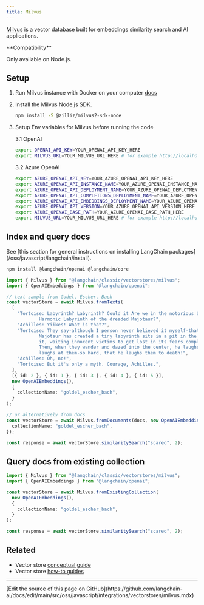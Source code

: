 ```yaml
---
title: Milvus
---
```


[Milvus](https://milvus.io/) is a vector database built for embeddings similarity search and AI applications.

<Tip>
**Compatibility**

Only available on Node.js.
</Tip>

## Setup

1. Run Milvus instance with Docker on your computer [docs](https://milvus.io/docs/v2.1.x/install_standalone-docker.md)
2. Install the Milvus Node.js SDK.

   ```bash npm
   npm install -S @zilliz/milvus2-sdk-node
   ```
3. Setup Env variables for Milvus before running the code

   3.1 OpenAI

   ```bash
   export OPENAI_API_KEY=YOUR_OPENAI_API_KEY_HERE
   export MILVUS_URL=YOUR_MILVUS_URL_HERE # for example http://localhost:19530
   ```

   3.2 Azure OpenAI

   ```bash
   export AZURE_OPENAI_API_KEY=YOUR_AZURE_OPENAI_API_KEY_HERE
   export AZURE_OPENAI_API_INSTANCE_NAME=YOUR_AZURE_OPENAI_INSTANCE_NAME_HERE
   export AZURE_OPENAI_API_DEPLOYMENT_NAME=YOUR_AZURE_OPENAI_DEPLOYMENT_NAME_HERE
   export AZURE_OPENAI_API_COMPLETIONS_DEPLOYMENT_NAME=YOUR_AZURE_OPENAI_COMPLETIONS_DEPLOYMENT_NAME_HERE
   export AZURE_OPENAI_API_EMBEDDINGS_DEPLOYMENT_NAME=YOUR_AZURE_OPENAI_EMBEDDINGS_DEPLOYMENT_NAME_HERE
   export AZURE_OPENAI_API_VERSION=YOUR_AZURE_OPENAI_API_VERSION_HERE
   export AZURE_OPENAI_BASE_PATH=YOUR_AZURE_OPENAI_BASE_PATH_HERE
   export MILVUS_URL=YOUR_MILVUS_URL_HERE # for example http://localhost:19530
   ```

## Index and query docs

<Tip>
See [this section for general instructions on installing LangChain packages](/oss/javascript/langchain/install).
</Tip>

```bash npm
npm install @langchain/openai @langchain/core
```
```typescript
import { Milvus } from "@langchain/classic/vectorstores/milvus";
import { OpenAIEmbeddings } from "@langchain/openai";

// text sample from Godel, Escher, Bach
const vectorStore = await Milvus.fromTexts(
  [
    "Tortoise: Labyrinth? Labyrinth? Could it Are we in the notorious Little\
            Harmonic Labyrinth of the dreaded Majotaur?",
    "Achilles: Yiikes! What is that?",
    "Tortoise: They say-although I person never believed it myself-that an I\
            Majotaur has created a tiny labyrinth sits in a pit in the middle of\
            it, waiting innocent victims to get lost in its fears complexity.\
            Then, when they wander and dazed into the center, he laughs and\
            laughs at them-so hard, that he laughs them to death!",
    "Achilles: Oh, no!",
    "Tortoise: But it's only a myth. Courage, Achilles.",
  ],
  [{ id: 2 }, { id: 1 }, { id: 3 }, { id: 4 }, { id: 5 }],
  new OpenAIEmbeddings(),
  {
    collectionName: "goldel_escher_bach",
  }
);

// or alternatively from docs
const vectorStore = await Milvus.fromDocuments(docs, new OpenAIEmbeddings(), {
  collectionName: "goldel_escher_bach",
});

const response = await vectorStore.similaritySearch("scared", 2);
```

## Query docs from existing collection

```typescript
import { Milvus } from "@langchain/classic/vectorstores/milvus";
import { OpenAIEmbeddings } from "@langchain/openai";

const vectorStore = await Milvus.fromExistingCollection(
  new OpenAIEmbeddings(),
  {
    collectionName: "goldel_escher_bach",
  }
);

const response = await vectorStore.similaritySearch("scared", 2);
```

## Related

- Vector store [conceptual guide](/oss/javascript/integrations/vectorstores)
- Vector store [how-to guides](/oss/javascript/integrations/vectorstores)

---

<Callout icon="pen-to-square" iconType="regular">
  [Edit the source of this page on GitHub](https://github.com/langchain-ai/docs/edit/main/src/oss/javascript/integrations/vectorstores/milvus.mdx)
</Callout>
